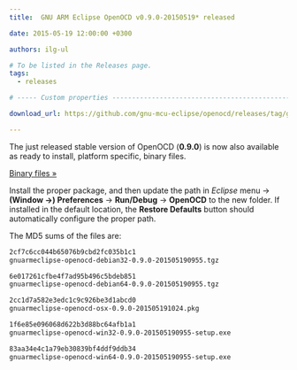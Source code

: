 ```yaml
---
title:  GNU ARM Eclipse OpenOCD v0.9.0-20150519* released

date: 2015-05-19 12:00:00 +0300

authors: ilg-ul

# To be listed in the Releases page.
tags:
  - releases

# ----- Custom properties -----------------------------------------------------

download_url: https://github.com/gnu-mcu-eclipse/openocd/releases/tag/gae-0.9.0-20150519/

---
```


The just released stable version of OpenOCD (**0.9.0**) is now also available as ready to install, platform specific, binary files.

<!-- truncate -->

<p><a href={frontMatter.download_url}>Binary files »</a></p>

Install the proper package, and then update the path in _Eclipse_ menu →  **(Window →) Preferences** → **Run/Debug** → **OpenOCD** to the new folder. If installed in the default location, the **Restore Defaults** button should automatically configure the proper path.

The MD5 sums of the files are:

```txt
2cf7c6cc044b65076b9cbd2fc035b1c1
gnuarmeclipse-openocd-debian32-0.9.0-201505190955.tgz

6e017261cfbe4f7ad95b496c5bdeb851
gnuarmeclipse-openocd-debian64-0.9.0-201505190955.tgz

2cc1d7a582e3edc1c9c926be3d1abcd0
gnuarmeclipse-openocd-osx-0.9.0-201505191024.pkg

1f6e85e096068d622b3d88bc64afb1a1
gnuarmeclipse-openocd-win32-0.9.0-201505190955-setup.exe

83aa34e4c1a79eb30839bf4ddf9ddb34
gnuarmeclipse-openocd-win64-0.9.0-201505190955-setup.exe
```
